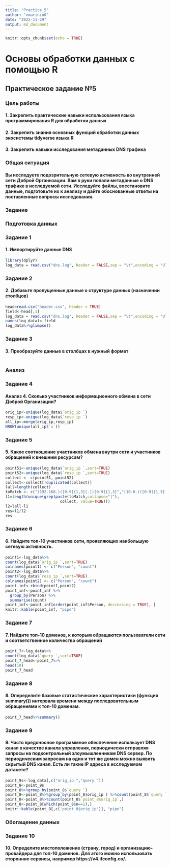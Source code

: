 ```yaml
---
title: "Practice_5"
author: "vmarinin0"
date: "2022-11-29"
output: md_document
---
```


```r
knitr::opts_chunk$set(echo = TRUE)
```

# Основы обработки данных с помощью R

## Практическое задание №5

### Цель работы

#### 1.   Закрепить практические навыки использования языка программирования R для обработки данных

#### 2.   Закрепить знания основных функций обработки данных экосистемы tidyverse языка R

#### 3.   Закрепить навыки исследования метаданных DNS трафика

### Общая ситуация

#### Вы исследуете подозрительную сетевую активность во внутренней сети Доброй Организации. Вам в руки попали метаданные о DNS трафике в исследуемой сети. Исследуйте файлы, восстановите данные, подготовьте их к анализу и дайте обоснованные ответы на поставленные вопросы исследования.

### Задание

### Подготовка данных 

### Задание 1
#### 1. Импортируйте данные DNS

```r
library(dplyr)
log_data = read.csv("dns.log", header = FALSE,sep = "\t",encoding = "UTF-8")
```

### Задание 2
#### 2. Добавьте пропущенные данные о структуре данных (назначении столбцов)

```r
head=read.csv("header.csv", header = TRUE)
field<-head[,1]
log_data = read.csv("dns.log", header = FALSE,sep = "\t",encoding = "UTF-8")
names(log_data)<-field
log_data%>%glimpse()
```

### Задание 3
#### 3. Преобразуйте данные в столбцах в нужный формат

```r
```

### Анализ 

### Задание 4
#### Анализ 4. Сколько участников информационного обмена в сети Доброй Организации?

```r
orig_ip<-unique(log_data$`orig_ip `)
resp_ip<-unique(log_data$`resp_ip `)
all_ip<-merge(orig_ip,resp_ip)
NROW(unique(all_ip$`x`))
```

### Задание 5
#### 5. Какое соотношение участников обмена внутри сети и участников обращений к внешним ресурсам?

```r
point51<-unique(log_data$`orig_ip `,sort=TRUE)
point52<-unique(log_data$`resp_ip `,sort=TRUE)
collect <- c(point51, point52)
collect<-collect[!duplicated(collect)]
lall=length(collect)
toMatch <- c("(192.168.)([0-9]{1,3}[.])[0-9]{1,3}","(10.0.)([0-9]{1,3}[.])[0-9]{1,3}","(100.64.)([0-9]{1,3}[.])[0-9]{1,3}","(172.16.)([0-9]{1,3}[.])[0-9]{1,3}")
l1=length(unique(grep(paste(toMatch,collapse="|"), 
                        collect, value=TRUE)))
l2=lall-l1
res=l1/l2
res
```

### Задание 6
#### 6. Найдите топ-10 участников сети, проявляющих наибольшую сетевую активность.

```r
point1<-log_data%>%
count(log_data$`orig_ip `,sort=TRUE)
colnames(point1) <- c("Person", "count")
point2<-log_data%>%
count(log_data$`resp_ip `,sort=TRUE)
colnames(point2) <- c("Person", "count")
point_inf<-rbind(point1,point2)
point_inf<-point_inf %>%
  group_by(Person) %>%
  summarise(count)
point_inf<-point_inf[order(point_inf$Person, decreasing = TRUE), ]   
knitr::kable(point_inf, "pipe")
```

### Задание 7
#### 7. Найдите топ-10 доменов, к которым обращаются пользователи сети и соответственное количество обращений

```r
point_7<-log_data%>%
count(log_data$`query `,sort=TRUE)
point_7_head<-point_7%>%
head(10)
point_7_head
```

### Задание 8
#### 8. Опеределите базовые статистические характеристики (функция summary()) интервала времени между последовательным обращениями к топ-10 доменам.

```r
point_7_head%>%summary()
```

### Задание 9
#### 9. Часто вредоносное программное обеспечение использует DNS канал в качестве канала управления, периодически отправляя запросы на подконтрольный злоумышленникам DNS сервер. По периодическим запросам на один и тот же домен можно выявить скрытый DNS канал. Есть ли такие IP адреса в исследуемом датасете?

```r
point_9s<-log_data[,c("orig_ip ","query ")]
point_8<-point_9s
point_8%>%group_by(point_8$`query `)
point_8<-point_8%>%group_by(point_8$orig_ip ) %>%count(point_8$`query `,sort=TRUE)
point_8<-point_8%>%count(point_8$`point_8$orig_ip`,)
point_8<-point_8[which(point_8$n==1),]
knitr::kable(point_8[,c('point_8$orig_ip')], "pipe")
```

### Обогащение данных

### Задание 10
#### 10. Определите местоположение (страну, город) и организацию-провайдера для топ-10 доменов. Для этого можно использовать сторонние сервисы, например https://v4.ifconfig.co/.
```r
```
